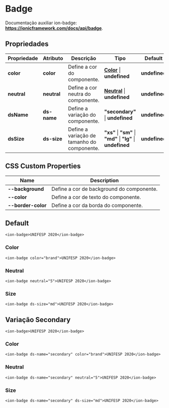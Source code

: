 
<Meta title="Components/Core/Badge/Usage" />

# Badge

Documentação auxiliar ion-badge: **https://ionicframework.com/docs/api/badge**.

## Propriedades

| Propriedade  | Atributo    | Descrição                                   | Tipo                                                                                                                 | Default       |
| ------------ | ----------- | ------------------------------------------- | -------------------------------------------------------------------------------------------------------------------- | ------------- |
| **color**    | **color**   | Define a cor do componente.                 | **[Color](http://desenv.ordomederi.com/med-components/?path=/story/enums-enums--page#medcolors)** \| **undefined**   | **undefined** |
| **neutral**  | **neutral** | Define a cor neutra do componente.          | **[Neutral](http://desenv.ordomederi.com/med-components/?path=/story/enums-enums--page#medcolors)** \| **undefined** | **undefined** |
| **dsName**   | **ds-name** | Define a variação do componente.            | **"secondary"**  \| **undefined**                                                                                    | **undefined** |
| **dsSize**   | **ds-size** | Define a variação de tamanho do componente. | **"xs"** \| **"sm"** \| **"md"** \| **"lg"** \| **undefined**                                                        | **undefined** |

## CSS Custom Properties

| Name               | Description                                   |
| ------------------ | --------------------------------------------- |
| **--background**   | Define a cor de background do componente.     |
| **--color**        | Define a cor de texto do componente.          |
| **--border-color** | Define a cor da borda do componente.          |

## Default

```
<ion-badge>UNIFESP 2020</ion-badge>
```

### Color

```
<ion-badge color="brand">UNIFESP 2020</ion-badge>
```

### Neutral

```
<ion-badge neutral="5">UNIFESP 2020</ion-badge>
```

### Size

```
<ion-badge ds-size="md">UNIFESP 2020</ion-badge>
```

## Variação Secondary

```
<ion-badge>UNIFESP 2020</ion-badge>
```

### Color

```
<ion-badge ds-name="secondary" color="brand">UNIFESP 2020</ion-badge>
```

### Neutral

```
<ion-badge ds-name="secondary" neutral="5">UNIFESP 2020</ion-badge>
```

### Size

```
<ion-badge ds-name="secondary" ds-size="md">UNIFESP 2020</ion-badge>
```
